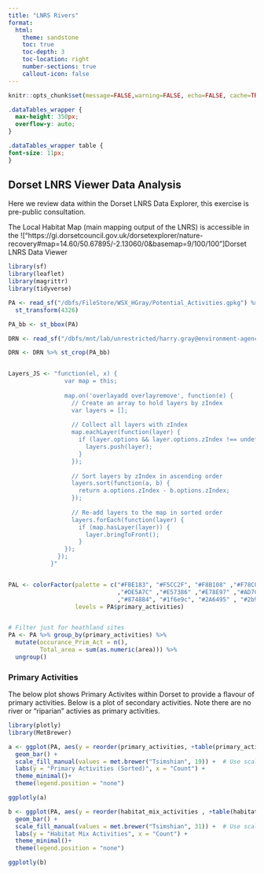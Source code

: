 ```yaml
---
title: "LNRS Rivers"
format:
  html:
    theme: sandstone
    toc: true
    toc-depth: 3
    toc-location: right
    number-sections: true
    callout-icon: false
---
```


```r
knitr::opts_chunk$set(message=FALSE,warning=FALSE, echo=FALSE, cache=TRUE)
```

```css
.dataTables_wrapper {
  max-height: 350px;
  overflow-y: auto;
}

.dataTables_wrapper table {
font-size: 11px;
}
```
## Dorset LNRS Viewer Data Analysis

Here we review data within the Dorset LNRS Data Explorer, this exercise is pre-public consultation. 

The Local Habitat Map (main mapping output of the LNRS) is accessible in the !["https://gi.dorsetcouncil.gov.uk/dorsetexplorer/nature-recovery#map=14.60/50.67895/-2.13060/0&basemap=9/100/100"]Dorset LNRS Data Viewer


```r
library(sf)
library(leaflet)
library(magrittr)
library(tidyverse)

PA <- read_sf("/dbfs/FileStore/WSX_HGray/Potential_Activities.gpkg") %>% 
  st_transform(4326)

PA_bb <- st_bbox(PA)

DRN <- read_sf("/dbfs/mnt/lab/unrestricted/harry.gray@environment-agency.gov.uk/DRN/DRN_Merged_MCAT.shp")

DRN <- DRN %>% st_crop(PA_bb)


Layers_JS <- "function(el, x) {
                var map = this;
          
                map.on('overlayadd overlayremove', function(e) {
                  // Create an array to hold layers by zIndex
                  var layers = [];
                  
                  // Collect all layers with zIndex
                  map.eachLayer(function(layer) {
                    if (layer.options && layer.options.zIndex !== undefined) {
                      layers.push(layer);
                    }
                  });
          
                  // Sort layers by zIndex in ascending order
                  layers.sort(function(a, b) {
                    return a.options.zIndex - b.options.zIndex;
                  });
          
                  // Re-add layers to the map in sorted order
                  layers.forEach(function(layer) {
                    if (map.hasLayer(layer)) {
                      layer.bringToFront();
                    }
                });
              });
            }"


PAL <- colorFactor(palette = c("#FBE183", "#F5CC2F", "#F8B108" ,"#F78C09", "#DC4D35" ,"#B23A3F" ,"#B14054" 
                               ,"#DE5A7C" ,"#E57386" ,"#E78E97" ,"#AD7CA1"
                               ,"#874884", "#1f6e9c", "#2A6495" , "#2b9b81" ,"#92c051","#92C051" ,"#47A573"),
                   levels = PA$primary_activities)


# Filter just for heathland sites
PA <- PA %>% group_by(primary_activities) %>% 
  mutate(occurance_Prim_Act = n(),
         Total_area = sum(as.numeric(area))) %>% 
  ungroup() 

```


### Primary Activities 

The below plot shows Primary Activites within Dorset to provide a flavour of primary activities. Below is a plot of secondary activities. Note there are no river or "riparian" activies as primary activities.

```r
library(plotly)
library(MetBrewer)

a <- ggplot(PA, aes(y = reorder(primary_activities, +table(primary_activities)[primary_activities]), fill = primary_activities)) +
  geom_bar() +
  scale_fill_manual(values = met.brewer("Tsimshian", 19)) +  # Use scale_fill_manual instead of scale_color_manual
  labs(y = "Primary Activities (Sorted)", x = "Count") +
  theme_minimal()+
  theme(legend.position = "none")

ggplotly(a)

```
```r


b <- ggplot(PA, aes(y = reorder(habitat_mix_activities , +table(habitat_mix_activities)[habitat_mix_activities]), fill = habitat_mix_activities)) +
  geom_bar() +
  scale_fill_manual(values = met.brewer("Tsimshian", 31)) +  # Use scale_fill_manual instead of scale_color_manual
  labs(y = "Habitat Mix Activities", x = "Count") +
  theme_minimal()+
  theme(legend.position = "none")

ggplotly(b)

```
